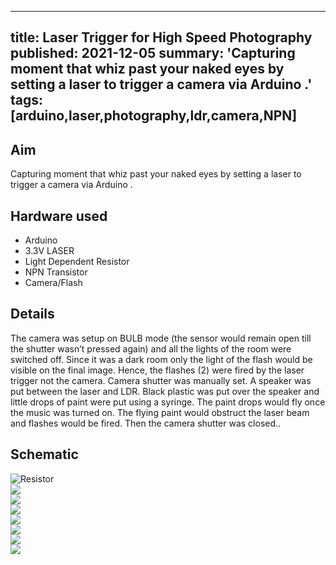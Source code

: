 <!-- ---
title: Laser Trigger for High Speed Photography
tags: [arduino,laser,photography,ldr,camera,NPN]
layout: article
mode: normal
type: article
sharing: true
author: Ankur Maheshwari
show_author_profile: true
show_title: true
full_width: false
header: true
cover: /assets/images/blog/thumbnails/Laser Trigger for High Speed Photography.png
--- -->
---
title: Laser Trigger for High Speed Photography
published: 2021-12-05
summary: 'Capturing moment that whiz past your naked eyes by setting a laser to trigger a camera via Arduino .'
tags: [arduino,laser,photography,ldr,camera,NPN]
---
## Aim
Capturing moment that whiz past your naked eyes by setting a laser to trigger a camera via Arduino .
<!--more-->

## Hardware used
- Arduino 
- 3.3V LASER 
- Light Dependent Resistor 
- NPN Transistor 
- Camera/Flash

## Details
The camera was setup on BULB mode (the sensor would remain open till the shutter wasn’t pressed again) and all the lights of the room were switched off. Since it was a dark room only the light of the flash would be visible on the final image. Hence, the flashes (2) were fired by the laser trigger not the camera. Camera shutter was manually set.  A speaker was put between the laser and LDR. Black plastic was put over the speaker and little drops of paint were put using a syringe. The paint drops would fly once the music was turned on. The flying paint would obstruct the laser beam and flashes would be fired. Then the camera shutter was closed..

## Schematic
<img src="{{site.baseurl}}/assets/images/blog/Laser-trigger-high-speed-photo/schematic.png" alt="Resistor" width=auto height=auto>


<div class="swiper swiper-demo">
  <div class="swiper__wrapper">
    <div class="swiper__slide"><img class="image image" src="{{site.baseurl}}/assets/images/blog/Laser-trigger-high-speed-photo/1.png"/></div>
    <div class="swiper__slide"><img class="image image" src="{{site.baseurl}}/assets/images/blog/Laser-trigger-high-speed-photo/2.png"/></div>
    <div class="swiper__slide"><img class="image image" src="{{site.baseurl}}/assets/images/blog/Laser-trigger-high-speed-photo/3.png"/></div>
    <div class="swiper__slide"><img class="image image" src="{{site.baseurl}}/assets/images/blog/Laser-trigger-high-speed-photo/4.png"/></div>
    <div class="swiper__slide"><img class="image image" src="{{site.baseurl}}/assets/images/blog/Laser-trigger-high-speed-photo/5.png"/></div>
    <div class="swiper__slide"><img class="image image" src="{{site.baseurl}}/assets/images/blog/Laser-trigger-high-speed-photo/6.png"/></div>
    <div class="swiper__slide"><img class="image image" src="{{site.baseurl}}/assets/images/blog/thumbnails/Laser Trigger for High Speed Photography.png"/></div>
  </div>
  <div class="swiper__button swiper__button--prev fas fa-chevron-left"></div>
  <div class="swiper__button swiper__button--next fas fa-chevron-right"></div>
</div>

<style>
.swiper-demo {
  height: auto;
}
</style>
<script>
{%- include scripts/lib/swiper.js -%}
var SOURCES = window.TEXT_VARIABLES.sources;
window.Lazyload.js(SOURCES.jquery, function() {
  $('.swiper-demo').swiper();
});
</script>
